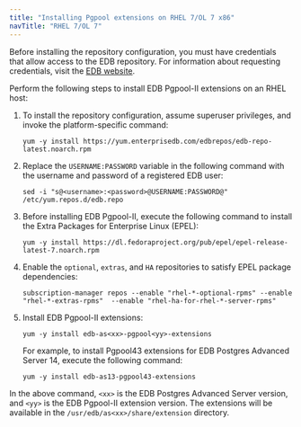 ```yaml
---
title: "Installing Pgpool extensions on RHEL 7/OL 7 x86"
navTitle: "RHEL 7/OL 7"
---
```


Before installing the repository configuration, you must have credentials that allow access to the EDB repository. For information about requesting credentials, visit the [EDB website](https://www.enterprisedb.com/user).

Perform the following steps to install EDB Pgpool-II extensions on an RHEL host:

1.  To install the repository configuration, assume superuser privileges, and invoke the platform-specific command:
    ```shell
    yum -y install https://yum.enterprisedb.com/edbrepos/edb-repo-latest.noarch.rpm
    ```

2.  Replace the `USERNAME:PASSWORD` variable in the following command with the username and password of a registered EDB user:
    ```shell
    sed -i "s@<username>:<password>@USERNAME:PASSWORD@" /etc/yum.repos.d/edb.repo
    ```

3.  Before installing EDB Pgpool-II, execute the following command to install the Extra Packages for Enterprise Linux (EPEL):
    ```shell
    yum -y install https://dl.fedoraproject.org/pub/epel/epel-release-latest-7.noarch.rpm
    ```

4.  Enable the `optional`, `extras`, and `HA` repositories to satisfy EPEL package dependencies:
    ```shell
    subscription-manager repos --enable "rhel-*-optional-rpms" --enable "rhel-*-extras-rpms"  --enable "rhel-ha-for-rhel-*-server-rpms"
    ```

5.  Install EDB Pgpool-II extensions:
    ```shell
    yum -y install edb-as<xx>-pgpool<yy>-extensions
    ```

    For example, to install Pgpool43 extensions for EDB Postgres Advanced Server 14, execute the following command:

    ```shell
    yum -y install edb-as13-pgpool43-extensions
    ```

In the above command, `<xx>` is the EDB Postgres Advanced Server version, and `<yy>` is the EDB Pgpool-II extension version. The extensions will be available in the `/usr/edb/as<xx>/share/extension` directory.
